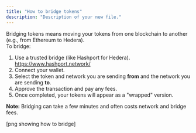 ```yaml
---
title: "How to bridge tokens"
description: "Description of your new file."
---
```


Bridging tokens means moving your tokens from one blockchain to another (e.g., from Ethereum to Hedera).\
 To bridge:

1. Use a trusted bridge (like Hashport for Hedera). https://www.hashport.network/
2. Connect your wallet.
3. Select the token and network you are sending **from** and the network you are sending **to**.
4. Approve the transaction and pay any fees.
5. Once completed, your tokens will appear as a "wrapped" version.

**Note:** Bridging can take a few minutes and often costs network and bridge fees.

[png showing how to bridge]